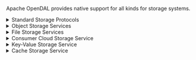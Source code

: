 Apache OpenDAL provides native support for all kinds for storage systems.

<details>
<summary>Standard Storage Protocols</summary>

- fs: POSIX alike file system
- ftp: FTP and FTPS
- http: HTTP read-only services
- sftp: [SFTP](https://datatracker.ietf.org/doc/html/draft-ietf-secsh-filexfer-02) services *being worked on*
- webdav: [WebDAV](https://datatracker.ietf.org/doc/html/rfc4918) Service

</details>

<details>
<summary>Object Storage Services</summary>

- azblob: [Azure Storage Blob](https://azure.microsoft.com/en-us/services/storage/blobs/) services
- gcs: [Google Cloud Storage](https://cloud.google.com/storage) Service
- obs: [Huawei Cloud Object Storage](https://www.huaweicloud.com/intl/en-us/product/obs.html) Service (OBS)
- oss: [Aliyun Object Storage Service](https://www.aliyun.com/product/oss) (OSS)
- s3: [AWS S3](https://aws.amazon.com/s3/) alike services
- supabase: [Supabase Storage](https://supabase.com/docs/guides/storage) Service *being worked on*
- wasabi: [Wasabi](https://wasabi.com/) Cloud Storage

</details>

<details>
<summary>File Storage Services</summary>

- azdfs: [Azure Data Lake Storage Gen2](https://azure.microsoft.com/en-us/products/storage/data-lake-storage/) services (As known as [abfs](https://learn.microsoft.com/en-us/azure/storage/blobs/data-lake-storage-abfs-driver))
- hdfs: [Hadoop Distributed File System](https://hadoop.apache.org/docs/r3.3.4/hadoop-project-dist/hadoop-hdfs/HdfsDesign.html)(HDFS)
- ipfs: [InterPlanetary File System](https://ipfs.tech/) HTTP Gateway
- ipmfs: [InterPlanetary File System](https://ipfs.tech/) MFS API *being worked on*
- webhdfs: [WebHDFS](https://hadoop.apache.org/docs/stable/hadoop-project-dist/hadoop-hdfs/WebHDFS.html) Service

</details>

<details>
<summary>Consumer Cloud Storage Service</summary>

- gdrive: [Google Drive](https://www.google.com/drive/) *being worked on*
- onedrive: [OneDrive](https://www.microsoft.com/en-us/microsoft-365/onedrive/online-cloud-storage) *being worked on*

</details>

<details>
<summary>Key-Value Storage Service</summary>

- dashmap: [dashmap](https://github.com/xacrimon/dashmap) backend
- memory: In memory backend
- redis: [Redis](https://redis.io/) services
- rocksdb: [RocksDB](http://rocksdb.org/) services
- sled: [sled](https://crates.io/crates/sled) backend

</details>

<details>
<summary>Cache Storage Service</summary>

- ghac: [Github Action Cache](https://docs.github.com/en/actions/using-workflows/caching-dependencies-to-speed-up-workflows) Service
- memcached: [Memcached](https://memcached.org/) service
- mini_moka: [Mini Moka](https://github.com/moka-rs/mini-moka) backend
- moka: [Moka](https://github.com/moka-rs/moka) backend
- vercel_artifacts: [Vercel Remote Caching](https://vercel.com/docs/concepts/monorepos/remote-caching) Service *being worked on*

</details>
